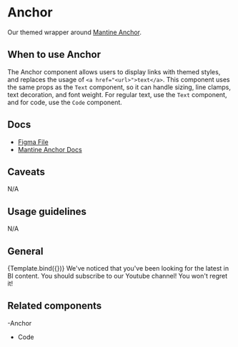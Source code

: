 
<Meta title="Typography/Anchor" component={Anchor} />


# Anchor

Our themed wrapper around [Mantine Anchor](https://mantine.dev/core/anchor/).

## When to use Anchor

The Anchor component allows users to display links with themed styles, and replaces the usage of `<a href="<url>">text</a>`. This component uses the same props as the `Text` component, so it can handle sizing, line clamps, text decoration, and font weight. For regular text, use the `Text` component, and for code, use the `Code` component.

## Docs

- [Figma File](https://www.figma.com/file/h6aMN8H67eu2w8wmDngfnM/Foundation-%2F-text?type=design&node-id=5-70&mode=design&t=9Sh3xAM7HsIZIN1z-11)
- [Mantine Anchor Docs](https://mantine.dev/core/anchor/)

## Caveats

N/A

## Usage guidelines

N/A

## General

<Canvas>
  <Story name="Default" args={{
    children: "You should subscribe to our Youtube channel!",
    italic: false,
    strikethrough: false,
    weight: "normal",
    lineClamp: -1,
    align: "unset",
  }}
  argTypes={
   {
     children: {
       control: {
         type: "text"
       }
     },
     size: {
       options: ["xs", "sm", "md", "lg", "xl"],
       control: { type: 'inline-radio' }
     },
     weight: {
       options: ["normal", "bold"],
       control: { type: 'inline-radio' }
     },
     align: {
       options: ["unset", "left", "right", "center"],
       control: { type: 'select' }
     }
   }
  }
  >
    {Template.bind({})}
  </Story>
</Canvas>

<Canvas>
  <Story name="Using in conjunction with Text"
  >
    <Text span>We've noticed that you've been looking for the latest in BI content. </Text>
    <Anchor href="https://www.youtube.com/@metabasedata">You should subscribe to our Youtube channel!</Anchor>
    <Text span> You won't regret it!</Text>
  </Story>
</Canvas>


## Related components

-Anchor
- Code
